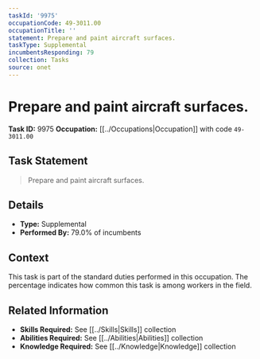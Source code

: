 ```yaml
---
taskId: '9975'
occupationCode: 49-3011.00
occupationTitle: ''
statement: Prepare and paint aircraft surfaces.
taskType: Supplemental
incumbentsResponding: 79
collection: Tasks
source: onet
---
```

# Prepare and paint aircraft surfaces.

**Task ID:** 9975
**Occupation:** [[../Occupations|Occupation]] with code `49-3011.00`

## Task Statement

> Prepare and paint aircraft surfaces.

## Details

- **Type:** Supplemental
- **Performed By:** 79.0% of incumbents

## Context

This task is part of the standard duties performed in this occupation. The percentage indicates how common this task is among workers in the field.

## Related Information

- **Skills Required:** See [[../Skills|Skills]] collection
- **Abilities Required:** See [[../Abilities|Abilities]] collection
- **Knowledge Required:** See [[../Knowledge|Knowledge]] collection
